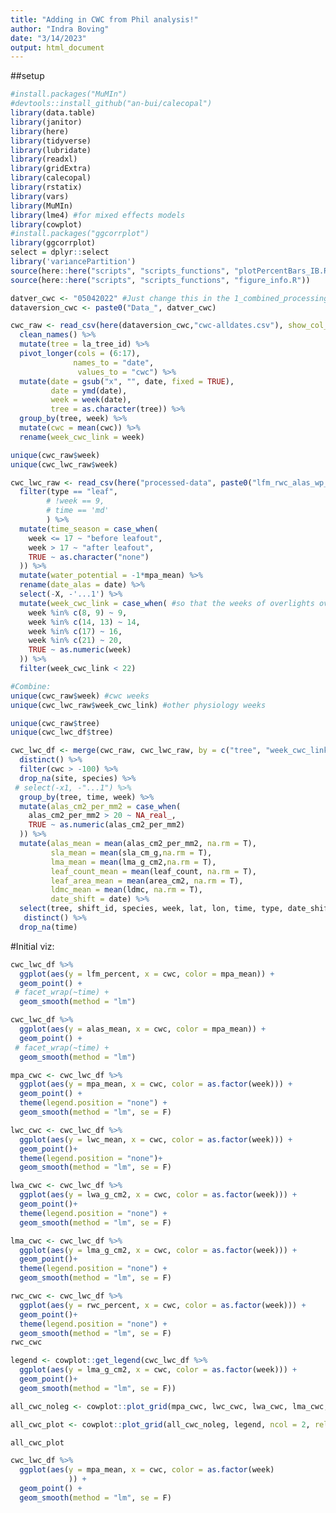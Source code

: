 ```yaml
---
title: "Adding in CWC from Phil analysis!"
author: "Indra Boving"
date: "3/14/2023"
output: html_document
---
```


##setup
```r
#install.packages("MuMIn")
#devtools::install_github("an-bui/calecopal")
library(data.table)
library(janitor)
library(here)
library(tidyverse)
library(lubridate)
library(readxl)
library(gridExtra)
library(calecopal)
library(rstatix)
library(vars)
library(MuMIn)
library(lme4) #for mixed effects models
library(cowplot)
#install.packages("ggcorrplot")
library(ggcorrplot)
select = dplyr::select
library('variancePartition')
source(here::here("scripts", "scripts_functions", "plotPercentBars_IB.R"))
source(here::here("scripts", "scripts_functions", "figure_info.R"))

datver_cwc <- "05042022" #Just change this in the 1_combined_processing.Rmd
dataversion_cwc <- paste0("Data_", datver_cwc)
```

```r
cwc_raw <- read_csv(here(dataversion_cwc,"cwc-alldates.csv"), show_col_types = F) %>% 
  clean_names() %>% 
  mutate(tree = la_tree_id) %>% 
  pivot_longer(cols = (6:17),
              names_to = "date", 
               values_to = "cwc") %>% 
  mutate(date = gsub("x", "", date, fixed = TRUE), 
         date = ymd(date), 
         week = week(date), 
         tree = as.character(tree)) %>% 
  group_by(tree, week) %>% 
  mutate(cwc = mean(cwc)) %>% 
  rename(week_cwc_link = week)

unique(cwc_raw$week)
unique(cwc_lwc_raw$week)

cwc_lwc_raw <- read_csv(here("processed-data", paste0("lfm_rwc_alas_wp_wc_df",datver,".csv")), show_col_types = F) %>% 
  filter(type == "leaf",
        # !week == 9, 
        # time == 'md'
        ) %>% 
  mutate(time_season = case_when(
    week <= 17 ~ "before leafout", 
    week > 17 ~ "after leafout", 
    TRUE ~ as.character("none")
  )) %>% 
  mutate(water_potential = -1*mpa_mean) %>% 
  rename(date_alas = date) %>% 
  select(-X, -'...1') %>% 
  mutate(week_cwc_link = case_when( #so that the weeks of overlights overlap with the weeks of sample collection
    week %in% c(8, 9) ~ 9, 
    week %in% c(14, 13) ~ 14, 
    week %in% c(17) ~ 16, 
    week %in% c(21) ~ 20,
    TRUE ~ as.numeric(week)
  )) %>% 
  filter(week_cwc_link < 22)

#Combine: 
unique(cwc_raw$week) #cwc weeks
unique(cwc_lwc_raw$week_cwc_link) #other physiology weeks

unique(cwc_raw$tree)
unique(cwc_lwc_df$tree)

cwc_lwc_df <- merge(cwc_raw, cwc_lwc_raw, by = c("tree", "week_cwc_link"), all = T) %>% 
  distinct() %>% 
  filter(cwc > -100) %>% 
  drop_na(site, species) %>% 
 # select(-x1, -"...1") %>% 
  group_by(tree, time, week) %>% 
  mutate(alas_cm2_per_mm2 = case_when(
    alas_cm2_per_mm2 > 20 ~ NA_real_, 
    TRUE ~ as.numeric(alas_cm2_per_mm2)
  )) %>% 
  mutate(alas_mean = mean(alas_cm2_per_mm2, na.rm = T),
         sla_mean = mean(sla_cm_g,na.rm = T), 
         lma_mean = mean(lma_g_cm2,na.rm = T),
         leaf_count_mean = mean(leaf_count, na.rm = T),
         leaf_area_mean = mean(area_cm2, na.rm = T), 
         ldmc_mean = mean(ldmc, na.rm = T),
         date_shift = date) %>% 
  select(tree, shift_id, species, week, lat, lon, time, type, date_shift, date_rwc, date_alas, date_wp, cwc, mpa_mean, lwc_mean, mean_swc_per_dry_g, mean_swc_g, rwc_lfm_percent, rwc_lwc_percent, lfm_percent, alas_mean, sla_mean, leaf_count_mean, leaf_area_mean) %>% 
   distinct() %>% 
  drop_na(time)
```


#Initial viz:

```r
cwc_lwc_df %>% 
  ggplot(aes(y = lfm_percent, x = cwc, color = mpa_mean)) +
  geom_point() +
 # facet_wrap(~time) +
  geom_smooth(method = "lm")
```

```r
cwc_lwc_df %>% 
  ggplot(aes(y = alas_mean, x = cwc, color = mpa_mean)) +
  geom_point() +
 # facet_wrap(~time) +
  geom_smooth(method = "lm")
```


```r
mpa_cwc <- cwc_lwc_df %>% 
  ggplot(aes(y = mpa_mean, x = cwc, color = as.factor(week))) +
  geom_point() +
  theme(legend.position = "none") +
  geom_smooth(method = "lm", se = F)

lwc_cwc <- cwc_lwc_df %>% 
  ggplot(aes(y = lwc_mean, x = cwc, color = as.factor(week))) +
  geom_point()+
  theme(legend.position = "none")+
  geom_smooth(method = "lm", se = F)

lwa_cwc <- cwc_lwc_df %>% 
  ggplot(aes(y = lwa_g_cm2, x = cwc, color = as.factor(week))) +
  geom_point()+
  theme(legend.position = "none") +
  geom_smooth(method = "lm", se = F)

lma_cwc <- cwc_lwc_df %>% 
  ggplot(aes(y = lma_g_cm2, x = cwc, color = as.factor(week))) +
  geom_point()+
  theme(legend.position = "none") +
  geom_smooth(method = "lm", se = F)

rwc_cwc <- cwc_lwc_df %>% 
  ggplot(aes(y = rwc_percent, x = cwc, color = as.factor(week))) +
  geom_point()+
  theme(legend.position = "none") +
  geom_smooth(method = "lm", se = F)
rwc_cwc

legend <- cowplot::get_legend(cwc_lwc_df %>% 
  ggplot(aes(y = lma_g_cm2, x = cwc, color = as.factor(week))) +
  geom_point()+
  geom_smooth(method = "lm", se = F))

all_cwc_noleg <- cowplot::plot_grid(mpa_cwc, lwc_cwc, lwa_cwc, lma_cwc, nrow = 2)

all_cwc_plot <- cowplot::plot_grid(all_cwc_noleg, legend, ncol = 2, rel_widths = c(1, .2))

all_cwc_plot
```

```r
cwc_lwc_df %>% 
  ggplot(aes(y = mpa_mean, x = cwc, color = as.factor(week)
             )) +
  geom_point() +
  geom_smooth(method = "lm", se = F) 
```


